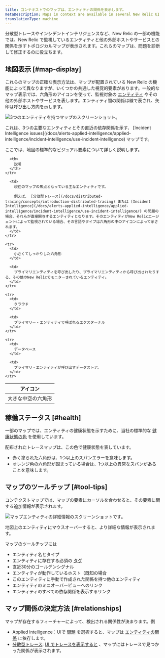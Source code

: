 ```yaml
---
title: コンテキストでのマップは、エンティティの関係を表示します。
metaDescription: Maps in context are available in several New Relic UI locations to show how entities relate to one another.
translationType: machine
---
```


分散型トレースやインシデントインテリジェンスなど、New Relic の一部の機能では、New Relic で監視しているエンティティと他の外部ホストやサービスとの関係を示すトポロジカルマップが表示されます。これらのマップは、問題を診断して修正するのに役立ちます。

## 地図表示 [#map-display]

これらのマップの正確な表示方法は、マップが配置されている New Relic の機能によって異なりますが、いくつかの共通した視覚的要素があります。一般的なマップ表示では、六角形のアイコンを使って、監視対象の [エンティティ](/docs/new-relic-one/use-new-relic-one/core-concepts/what-entity-new-relic) やその他の外部ホストやサービスを表します。エンティティ間の関係は線で表され、矢印は呼び出し方向を示します。

![3つのエンティティを持つマップのスクリーンショット。](./images/context-map-three-entities.png "3つのエンティティを持つコンテキストマップです。")

<figcaption>
  これは、3つの主要なエンティティとその直近の依存関係を示す、 [Incident Intelligence issues](/docs/alerts-applied-intelligence/applied-intelligence/incident-intelligence/use-incident-intelligence) マップです。
</figcaption>

ここでは、地図の標準的なビジュアル要素について詳しく説明します。

<table>
  <thead>
    <tr>
      <th style={{ width: "200px" }}>
        アイコン
      </th>

      <th>
        説明
      </th>
    </tr>
  </thead>

  <tbody>
    <tr>
      <td>
        大きな中空の六角形
      </td>

      <td>
        現在のマップの焦点となっている主なエンティティです。

        例えば、 [分散型トレース](/docs/distributed-tracing/concepts/introduction-distributed-tracing) または [Incident Intelligence](/docs/alerts-applied-intelligence/applied-intelligence/incident-intelligence/use-incident-intelligence/) の問題の場合、それらが直接関与するエンティティとなります。そのエンティティがNew Relicエージェントによって監視されている場合、その言語やタイプは六角形の中のアイコンによって示されます。
      </td>
    </tr>

    <tr>
      <td>
        小さくてしっかりした六角形
      </td>

      <td>
        プライマリエンティティを呼び出したり、プライマリエンティティから呼び出されたりする、その他のNew Relicでモニターされているエンティティ。
      </td>
    </tr>

    <tr>
      <td>
        クラウド
      </td>

      <td>
        プライマリー・エンティティで呼ばれるエクスターナル
      </td>
    </tr>

    <tr>
      <td>
        データベース
      </td>

      <td>
        プライマリ・エンティティが呼び出すデータストア。
      </td>
    </tr>
  </tbody>
</table>

## 稼働ステータス [#health]

一部のマップでは、エンティティの健康状態を示すために、当社の標準的な [健康状態の色](/docs/alerts-applied-intelligence/new-relic-alerts/alert-conditions/view-entity-health-status-find-entities-without-alert-conditions/#colors) を使用しています。

配布されたトレースマップは、この色で健康状態を表しています。

* 赤く塗られた六角形は、1つ以上のスパンエラーを意味します。
* オレンジ色の六角形が固まっている場合は、1つ以上の異常なスパンがあることを意味します。

## マップのツールチップ [#tool-tips]

コンテクストマップでは、マップの要素にカーソルを合わせると、その要素に関する追加情報が表示されます。

![マップエンティティの詳細情報のスクリーンショットです。](./images/context-map-entity-detail.png "マップエンティティの詳細情報です。")

<figcaption>
  地図上のエンティティにマウスオーバーすると、より詳細な情報が表示されます。
</figcaption>

マップのツールチップには

* エンティティ名とタイプ
* エンティティに存在する必須の [タグ](/docs/new-relic-one/use-new-relic-one/core-concepts/use-tags-help-organize-find-your-data)
* 直近30分のゴールデンシグナル
* エンティティが動作しているホスト（既知の場合
* このエンティティに手動で作成された関係を持つ他のエンティティ
* エンティティのミニオーバービューへのリンク
* エンティティのすべての依存関係を表示するリンク

## マップ関係の決定方法 [#relationships]

マップが存在するフィーチャーによって、検出される関係性が決まります。例

* Applied Intelligence：UIで [問題](/docs/alerts-applied-intelligence/applied-intelligence/incident-intelligence/use-incident-intelligence/#issue-summary) を選択すると、マップは [エンティティの関係](/docs/apis/nerdgraph/examples/nerdgraph-relationships-api-tutorial) に依存します。
* [分散型トレース](/docs/distributed-tracing/concepts/introduction-distributed-tracing): [UI でトレースを表示すると](/docs/distributed-tracing/ui-data/understand-use-distributed-tracing-ui#trace-map) 、マップにはトレースで見つかった関係が表示されます。
